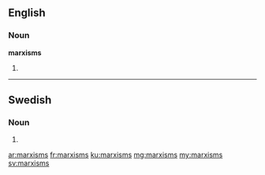 ==English==

===Noun===
'''marxisms'''

# {{plural of|[[marxism]]}}

----

==Swedish==

===Noun===
{{head|sv|noun form}}

# {{sv-noun-form-indef-gen|marxism}}

[[ar:marxisms]]
[[fr:marxisms]]
[[ku:marxisms]]
[[mg:marxisms]]
[[my:marxisms]]
[[sv:marxisms]]